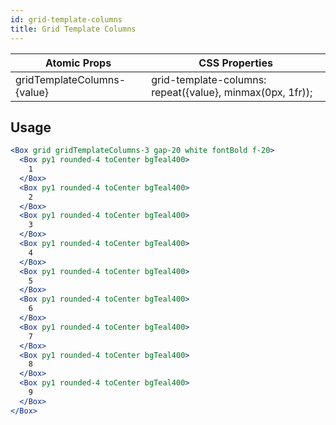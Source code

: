 ```yaml
---
id: grid-template-columns
title: Grid Template Columns
---
```


| Atomic Props                | CSS Properties                                            |
| --------------------------- | --------------------------------------------------------- |
| gridTemplateColumns-{value} | grid-template-columns: repeat({value}, minmax(0px, 1fr)); |

## Usage

```jsx live
<Box grid gridTemplateColumns-3 gap-20 white fontBold f-20>
  <Box py1 rounded-4 toCenter bgTeal400>
    1
  </Box>
  <Box py1 rounded-4 toCenter bgTeal400>
    2
  </Box>
  <Box py1 rounded-4 toCenter bgTeal400>
    3
  </Box>
  <Box py1 rounded-4 toCenter bgTeal400>
    4
  </Box>
  <Box py1 rounded-4 toCenter bgTeal400>
    5
  </Box>
  <Box py1 rounded-4 toCenter bgTeal400>
    6
  </Box>
  <Box py1 rounded-4 toCenter bgTeal400>
    7
  </Box>
  <Box py1 rounded-4 toCenter bgTeal400>
    8
  </Box>
  <Box py1 rounded-4 toCenter bgTeal400>
    9
  </Box>
</Box>
```
